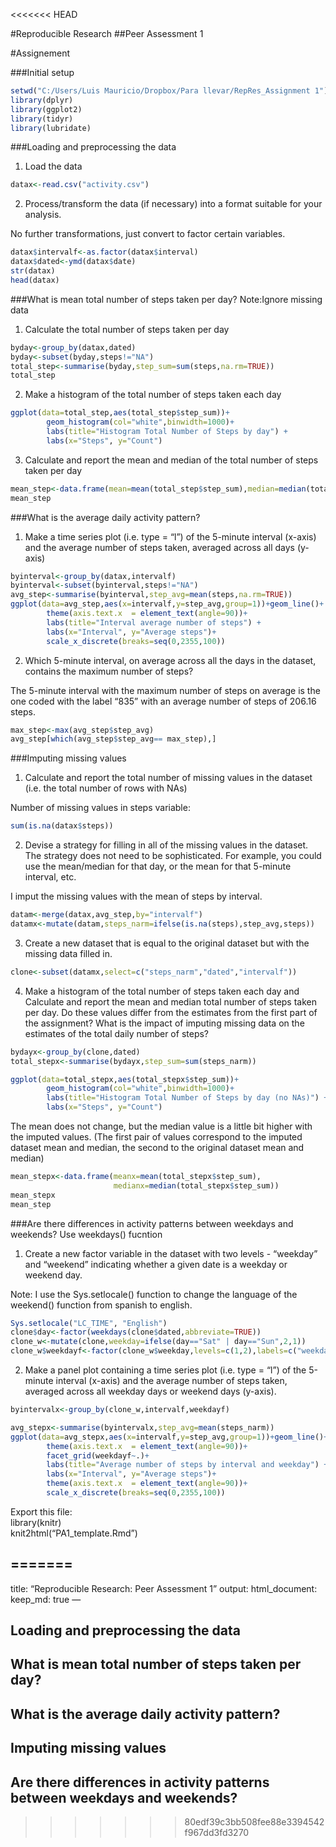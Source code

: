 <<<<<<< HEAD

#Reproducible Research 
##Peer Assessment 1

#Assignement

###Initial setup
```r
setwd("C:/Users/Luis Mauricio/Dropbox/Para llevar/RepRes_Assignment 1")
library(dplyr)
library(ggplot2)
library(tidyr)
library(lubridate)
```

###Loading and preprocessing the data

1. Load the data
```r
datax<-read.csv("activity.csv")
```

2. Process/transform the data (if necessary) into a format suitable for your analysis.

No further transformations, just convert to factor certain variables.

```r
datax$intervalf<-as.factor(datax$interval)
datax$dated<-ymd(datax$date)
str(datax)
head(datax)
```

###What is mean total number of steps taken per day?
Note:Ignore missing data

1. Calculate the total number of steps taken per day

```r
byday<-group_by(datax,dated)
byday<-subset(byday,steps!="NA")
total_step<-summarise(byday,step_sum=sum(steps,na.rm=TRUE))
total_step
```

2. Make a histogram of the total number of steps taken each day

```r
ggplot(data=total_step,aes(total_step$step_sum))+
        geom_histogram(col="white",binwidth=1000)+
        labs(title="Histogram Total Number of Steps by day") +
        labs(x="Steps", y="Count")
```

3. Calculate and report the mean and median of the total number of steps taken per day

```r
mean_step<-data.frame(mean=mean(total_step$step_sum),median=median(total_step$step_sum))
mean_step
```

###What is the average daily activity pattern?

1. Make a time series plot (i.e. type = "l") of the 5-minute interval (x-axis) and the average number of steps taken, averaged across all days (y-axis)

```r
byinterval<-group_by(datax,intervalf)
byinterval<-subset(byinterval,steps!="NA")
avg_step<-summarise(byinterval,step_avg=mean(steps,na.rm=TRUE))
ggplot(data=avg_step,aes(x=intervalf,y=step_avg,group=1))+geom_line()+
        theme(axis.text.x  = element_text(angle=90))+
        labs(title="Interval average number of steps") +
        labs(x="Interval", y="Average steps")+
        scale_x_discrete(breaks=seq(0,2355,100))
```

2. Which 5-minute interval, on average across all the days in the dataset, contains the maximum number of steps?

The 5-minute interval with the maximum number of steps on average is the one coded with the label "835" with an average number of steps of 206.16 steps.
```r
max_step<-max(avg_step$step_avg)
avg_step[which(avg_step$step_avg== max_step),]
```

###Imputing missing values

1. Calculate and report the total number of missing values in the dataset (i.e. the total number of rows with NAs)

Number of missing values in steps variable:
```r
sum(is.na(datax$steps))
```

2. Devise a strategy for filling in all of the missing values in the dataset. The strategy does not need to be sophisticated. For example, you could use the mean/median for that day, or the mean for that 5-minute interval, etc.

I imput the missing values with the mean of steps by interval.

```r
datam<-merge(datax,avg_step,by="intervalf")
datamx<-mutate(datam,steps_narm=ifelse(is.na(steps),step_avg,steps))
```

3. Create a new dataset that is equal to the original dataset but with the missing data filled in.

```r
clone<-subset(datamx,select=c("steps_narm","dated","intervalf"))
```

4. Make a histogram of the total number of steps taken each day and Calculate and report the mean and median total number of steps taken per day. Do these values differ from the estimates from the first part of the assignment? What is the impact of imputing missing data on the estimates of the total daily number of steps?

```r
bydayx<-group_by(clone,dated)
total_stepx<-summarise(bydayx,step_sum=sum(steps_narm))

ggplot(data=total_stepx,aes(total_stepx$step_sum))+
        geom_histogram(col="white",binwidth=1000)+
        labs(title="Histogram Total Number of Steps by day (no NAs)") +
        labs(x="Steps", y="Count")

```

The mean does not change, but the median value is a little bit higher with the imputed values. (The first pair of values correspond to the imputed dataset mean and median, the second to the original dataset mean and median)
```r
mean_stepx<-data.frame(meanx=mean(total_stepx$step_sum),
                       medianx=median(total_stepx$step_sum))
mean_stepx
mean_step

```

###Are there differences in activity patterns between weekdays and weekends?
Use weekdays() fucntion

1. Create a new factor variable in the dataset with two levels - "weekday" and "weekend" indicating whether a given date is a weekday or weekend day.

Note: I use the Sys.setlocale() function to change the language of the weekend() function from spanish to english.
```r
Sys.setlocale("LC_TIME", "English")
clone$day<-factor(weekdays(clone$dated,abbreviate=TRUE))
clone_w<-mutate(clone,weekday=ifelse(day=="Sat" | day=="Sun",2,1))
clone_w$weekdayf<-factor(clone_w$weekday,levels=c(1,2),labels=c("weekday","weekend"))
```

2. Make a panel plot containing a time series plot (i.e. type = "l") of the 5-minute interval (x-axis) and the average number of steps taken, averaged across all weekday days or weekend days (y-axis). 

```r
byintervalx<-group_by(clone_w,intervalf,weekdayf)

avg_stepx<-summarise(byintervalx,step_avg=mean(steps_narm))
ggplot(data=avg_stepx,aes(x=intervalf,y=step_avg,group=1))+geom_line()+
        theme(axis.text.x  = element_text(angle=90))+
        facet_grid(weekdayf~.)+
        labs(title="Average number of steps by interval and weekday") +
        labs(x="Interval", y="Average steps")+
        theme(axis.text.x  = element_text(angle=90))+
        scale_x_discrete(breaks=seq(0,2355,100))
```

Export this file:  
library(knitr)  
knit2html("PA1_template.Rmd")














=======
---
title: "Reproducible Research: Peer Assessment 1"
output: 
  html_document:
    keep_md: true
---


## Loading and preprocessing the data



## What is mean total number of steps taken per day?



## What is the average daily activity pattern?



## Imputing missing values



## Are there differences in activity patterns between weekdays and weekends?
>>>>>>> 80edf39c3bb508fee88e3394542f967dd3fd3270
